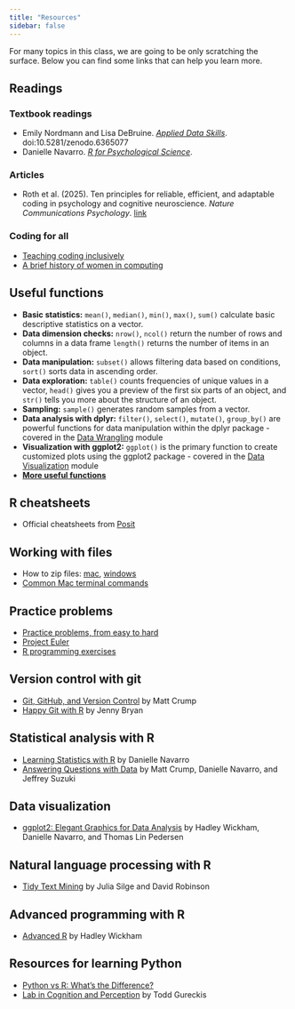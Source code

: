 ```yaml
---
title: "Resources"
sidebar: false
---
```


For many topics in this class, we are going to be only scratching the surface. Below you can find some links that can help you learn more.

## Readings
### Textbook readings
-   Emily Nordmann and Lisa DeBruine. [*Applied Data Skills*](https://psyteachr.github.io/ads-v3/). doi:10.5281/zenodo.6365077
-   Danielle Navarro. [*R for Psychological Science*](https://psyr.djnavarro.net/).

### Articles
-   Roth et al. (2025). Ten principles for reliable, efficient, and adaptable coding in psychology and cognitive neuroscience. *Nature Communications Psychology*. [link](https://www.nature.com/articles/s44271-025-00236-3)

### Coding for all
-   [Teaching coding inclusively](https://osf.io/preprints/socarxiv/3r2ez_v1)
-   [A brief history of women in computing](https://hackernoon.com/a-brief-history-of-women-in-computing-e7253ac24306)

## Useful functions

-   **Basic statistics:** `mean()`, `median()`, `min()`, `max()`, `sum()` calculate basic descriptive statistics on a vector.
-   **Data dimension checks:** `nrow()`, `ncol()` return the number of rows and columns in a data frame `length()` returns the number of items in an object.
-   **Data manipulation:** `subset()` allows filtering data based on conditions, `sort()` sorts data in ascending order.
-   **Data exploration:** `table()` counts frequencies of unique values in a vector, `head()` gives you a preview of the first six parts of an object, and `str()` tells you more about the structure of an object.
-   **Sampling:** `sample()` generates random samples from a vector.
-   **Data analysis with dplyr:** `filter()`, `select()`, `mutate()`, `group_by()` are powerful functions for data manipulation within the dplyr package - covered in the [Data Wrangling](/modules/07_data-wrangling.html) module
-   **Visualization with ggplot2:** `ggplot()` is the primary function to create customized plots using the ggplot2 package - covered in the [Data Visualization](/modules/05_data-visualization.html) module
-   [**More useful functions**](https://ashki23.github.io/r-functions.html)

## R cheatsheets

-   Official cheatsheets from [Posit](https://posit.co/resources/cheatsheets/)

## Working with files

-   How to zip files: [mac](https://support.apple.com/guide/mac-help/zip-and-unzip-files-and-folders-on-mac-mchlp2528/mac), [windows](https://support.microsoft.com/en-us/windows/zip-and-unzip-files-8d28fa72-f2f9-712f-67df-f80cf89fd4e5)
-   [Common Mac terminal commands](https://www.techrepublic.com/article/16-terminal-commands-every-user-should-know/)

## Practice problems

-   [Practice problems, from easy to hard](https://www.crumplab.com/rstatsforpsych/practice-problems.html)
-   [Project Euler](https://projecteuler.net/)
-   [R programming exercises](https://www.geeksforgeeks.org/r-programming-exercises-practice-questions-and-solutions/)

## Version control with git

-   [Git, GitHub, and Version Control](https://www.crumplab.com/psyc3470/compendium/version_control.html) by Matt Crump
-   [Happy Git with R](https://happygitwithr.com/) by Jenny Bryan

## Statistical analysis with R

-   [Learning Statistics with R](https://learningstatisticswithr.com/book/) by Danielle Navarro
-   [Answering Questions with Data](https://www.crumplab.com/statistics/) by Matt Crump, Danielle Navarro, and Jeffrey Suzuki

## Data visualization

-   [ggplot2: Elegant Graphics for Data Analysis](https://ggplot2-book.org/) by Hadley Wickham, Danielle Navarro, and Thomas Lin Pedersen

## Natural language processing with R

-   [Tidy Text Mining](https://www.tidytextmining.com/) by Julia Silge and David Robinson

## Advanced programming with R

-   [Advanced R](https://adv-r.hadley.nz/) by Hadley Wickham

## Resources for learning Python

-   [Python vs R: What's the Difference?](https://www.ibm.com/think/topics/python-vs-r)
-   [Lab in Cognition and Perception](https://cims.nyu.edu/~brenden/courses/labincp/intro.html) by Todd Gureckis

